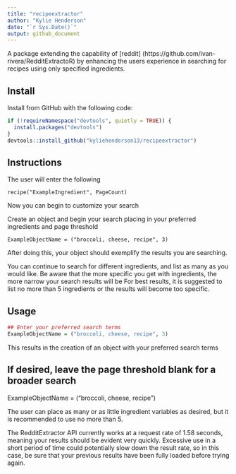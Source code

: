```yaml
---
title: "recipeextractor"
author: "Kylie Henderson"
date: "`r Sys.Date()`"
output: github_document
---
```

A package extending the capability of [reddit] (https://github.com/ivan-rivera/RedditExtractoR)
by enhancing the users experience in searching for recipes using only
specified ingredients.

## Install

Install from GitHub with the following code:

```r
if (!requireNamespace("devtools", quietly = TRUE)) {
  install.packages("devtools")
}
devtools::install_github("kyliehenderson13/recipeextractor")
```

## Instructions

The user will enter the following

```setup
recipe("ExampleIngredient", PageCount)
```

Now you can begin to customize your search

Create an object and begin your search placing in your preferred ingredients and page threshold

```setup
ExampleObjectName = ("broccoli, cheese, recipe", 3)
```
After doing this, your object should exemplify the results you are searching.

You can continue to search for different ingredients, and list as many as you would like. Be aware that the more specific you get with ingredients, the more narrow your search results will be
For best results, it is suggested to list no more than 5 ingredients or the results will become too specific.

## Usage

```r
## Enter your preferred search terms
ExampleObjectName = ("broccoli, cheese, recipe", 3)
```

This results in the creation of an object with your preferred search terms

## If desired, leave the page threshold blank for a broader search
ExampleObjectName = ("broccoli, cheese, recipe")

The user can place as many or as little ingredient variables as desired, but it is recommended to use no more than 5.

The RedditExtractor API currently works at a request rate of 1.58 seconds, meaning your results should be evident very quickly. Excessive use in a short period of time could potentially slow down the result rate, so in this case, be sure that your previous results have been fully loaded before trying again.









